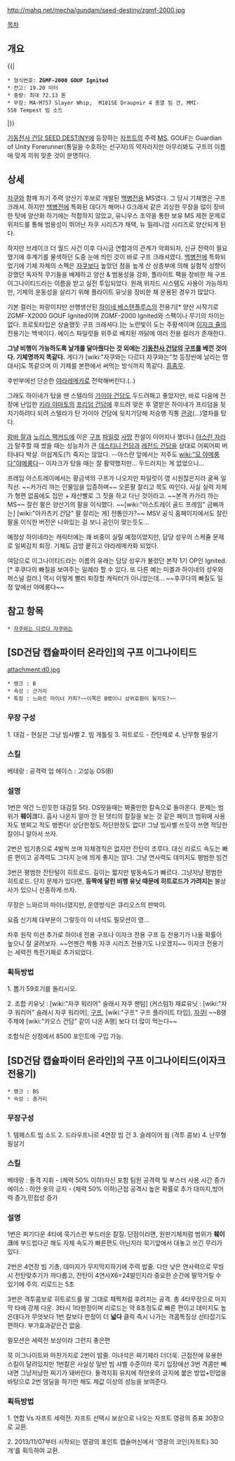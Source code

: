 http://mahq.net/mecha/gundam/seed-destiny/zgmf-2000.jpg

[[목차]]

== 개요 ==
{{|
 * 형식번호: '''ZGMF-2000 GOUF Ignited'''
 * 전고: 19.20 미터
 * 중량: 최대 72.13 톤
 * 무장: MA-M757 Slayer Whip,  M181SE Draupnir 4 총열 빔 건, MMI-558 Tempest 빔 소드
|}}

[[기동전사 건담 SEED DESTINY]]에 등장하는 [[자프트]]의 주력 [[MS]]. GOUF는 Guardian of Unity Forerunner(통일을 수호하는 선구자)의 약자라지만 아무리봐도 구프의 이름에 맞게 끼워 맞춘 것이 분명하다. 

== 상세 ==
[[자쿠]]와 함께 차기 주력 양산기 후보로 개발된 [[백병전]]용 MS였다. 그 당시 기체명은 구프 크래셔. 하지만 [[백병전]]에 특화된 데다가 해머나 G크래셔 같은 괴상한 무장을 많이 장비한 탓에 양산화 하기에는 적합하지 않았고, 유니우스 조약을 통한 보유 MS 제한 문제로 위저드를 통해 범용성이 뛰어난 자쿠 시리즈가 채택, 뉴 밀레니엄 시리즈로 양산되게 된다.

하지만 브레이크 더 월드 사건 이후 다시금 연합과의 관계가 악화되자, 신규 전력이 필요했기에 후계기를 물색하던 도중 눈에 띄인 것이 바로 구프 크래셔였다. [[백병전]]에 특화되었기에 기체 자체의 스펙은 [[자쿠]]보다 높았던 점을 높게 산 상층부에 의해 실험적 성향이 강했던 독자적 무기들을 배제하고 양산 & 범용성을 강화, 플라이트 팩을 장비한 채 구프 이그나이티드라는 이름을 받고 실전 투입되었다. 원래 위저드 시스템도 사용이 가능하지만, 기체의 운동성을 살리기 위해 플라이트 유닛을 장비한 채 운용된 경우가 많았다.

기본 컬러는 파랑이지만 선행생산된 [[하이네 베스텐플루스]]의 전용기[* 양산 시작기로 ZGMF-X2000 GOUF Ignited이며 ZGMF-2000 Ignited와 스펙이나 무기의 차이는 없다. 프로토타입은 상술했듯 구프 크래셔다.]는 노란빛이 도는 주황색이며 [[이자크 쥴]]의 전용기는 백색이다. 에이스 파일럿들 위주로 배치된 까닭에 여러 전용 컬러가 존재한다.

'''그냥 비행이 가능하도록 날개를 달아줬다는 것 외에는 [[기동전사 건담]]의 [[구프]]를 베낀 것이다. 기체명까지 똑같다.''' 게다가 [wiki:"자쿠와는 다르다 자쿠와는"첫 등장씬에 날리는 명대사]도 똑같으며 이 기체를 본편에서 써먹는 방식까지 똑같다. [[흠좀무]].

후반부에선 단순한 [[야라레메카]]로 전락해버린다.(..)

그래도 하이네가 탔을 땐 스텔라의 [[가이아 건담]]도 두드려패고 좋았지만, 바로 다음에 전장에 난입한 [[키라 야마토]]의 [[프리덤 건담]]에 후드려 맞은 후 열받은 하이네가 프리덤을 뒷치기하려다 되려 스텔라가 탄 가이아 건담에 뒷치기당해 저승행 직통 [[관광]](...)열차를 탔다. 

[[람바 랄]]과 [[노리스 팩커드]]에 이은 [[구프]] [[파일럿]] [[사망]] 전설이 이어지나 했더니 [[아스란 자라]]가 탈주할 때 썼을 때는 성능차가 큰 [[데스티니 건담]]과 [[레전드 건담]]을 상대로 어찌어찌 버텨내다 박살. 아쉽게도(?) 죽지는 않았다. --아스란 앞에서는 저주도 [[wiki:"모 야메룽다"야메룽다]]-- 이자크가 탔을 때는 잘 활약했지만... 두드러지는 게 없었으니... 

프레임 아스트레이에서는 황금색의 구프가 나오지만 파일럿이 영 시원찮은지라 굴욕 일직선. ~~카가리 까는 인물임을 입증하며~~ 오른팔 잘리고 목도 따인다. 사실 실력 자체가 형편 없음에도 집안 + 재산빨로 그 짓을 하고 다닌 것이라고. ~~본격 카가리 까는 MS~~ 잘린 팔은 양산기의 팔을 이식했다. ~~[wiki:"아스트레이 골드 프레임" 금삐까는] [wiki:"아카츠키 건담" 팔 잘리는 게] 전통인가?~~ MSV 공식 홈페이지에서도 잘린 팔을 이식한 버전은 나와있는 걸 보니 공인이 맞는듯도...

예정상 하이네라는 캐릭터에는 꽤 비중이 실릴 예정이었지만, 담당 성우의 스케쥴 문제로 일찌감치 퇴장. 기체도 금방 뭍히고 야라레메카화 되었다.

여담으로 이그나이티드라는 이름의 유래는 담당 성우가 불렀던 본작 1기 OP인 Ignited.[* 후쿠다의 빠질을 보여주는 일례라 할 수 있다. 또 다른 예는 미겔과 하이네의 성우와 퍼스널 컬러.] 역시 이렇게 빨리 퇴장할 캐릭터가 아니었는데... ~~후쿠다의 빠질도 일정 앞에선 야메룽다~~

== 참고 항목 ==
 * [[자쿠와는 다르다 자쿠와는]]

== [SD건담 캡슐파이터 온라인]의 구프 이그나이티드 ==
attachment:d0.jpg

 * 랭크 : B
 * 속성 : 근거리 
 * 특징 : 느와르 마이너 카피?~~이쪽은 B랭이니 상위호환이 될지도?~~

=== 무장 구성 === 

1. 대검 - 현실은 그냥 빔샤벨
2. 빔 개틀링
3. 히트로드 - 잔탄제로
4. 난무형 필살기

=== 스킬 ===

베테랑 : 공격력 업
에이스 : 고성능 OS(B)

=== 설명 === 

1번은 약간 느린듯한 대검질 5타. OS떳을때는 봐줄만한 칼속으로 돌아온다. 문제는 범위가 '''훼이크'''다. 흡사 나온지 얼마 안 된 뎃티의 칼질을 보는 것 같은 페이크 범위에 사용자도 벙찌고 적도 벙찐다! 상단판정도 하단판정도 없다! 그냥 빔사벨 쓰듯이 쓰면 적당한 칼이니 알아서 쓰자.

2번은 빔기총으로 4발씩 쏘며 자체경직은 없지만 잔탄이 조루다. 대신 리로드 속도는 빠른 편이고 공격력도 그다지 눈에 띄게 좋지는 않다. 그냥 연사력도 데미지도 평범한 빔건

3번은 평범한 잔탄털이 히트로드. 길이는 짧지만 발동속도가 빠르다. 그냥저냥 평범한 히트로드. 단지 문제가 있다면, '''등짝에 달린 비행 유닛 때문에 히트로드가 가려지는''' 불상사가 있으니 신중하게 쓰자.

무장은 느와르의 마이너였지만, 운영방식은 큐리오스의 판박이.

요즘 신기체 대부분이 그렇듯이 이 녀석도 필모션이 영...

차후 원작 미션 추가로 하이네 전용 구프나 이자크 전용 구프 등 전용기가 나올 확률이 높으니 잘 굴려보자. ~~언젠간 짝퉁 자쿠 시리즈 전용기도 나오겠지~~ 이자크 전용기는 세력전 특전기체로 추가되었다.


=== 획득방법 ===
1. 뽑기
59호기를 돌리시오.

2. 조합
키유닛 : [wiki:"자쿠 워리어" 슬래시 자쿠 팬텀] (커스텀1)
재료유닛 : [wiki:"자쿠 워리어" 슬래시 자쿠 워리어], [[구프]], [wiki:"구프" 구프 플라이트 타입], [[자쿠I]] 
~~B랭 주제에 [wiki:"카오스 건담" 같이 나온 A랭] 보다 더 많이 먹는다~~

조합식은 상점에서 8500 포인트에 구입 가능.
== [SD건담 캡슐파이터 온라인]의 구프 이그나이티드(이자크 전용기) ==

 * 랭크 : BS
 * 속성 : 중거리

=== 무장구성 === 

1. 템페스트 빔 소드
2. 드라우프니르 4연장 빔 건
3. 슬레이어 웝 (격투 콤보)
4. 난무형 필살기

=== 스킬 ===

베테랑 : 돌격 지휘 - (체력 50% 이하)자신 포함 팀원 공격력 및 부스터 사용 시간 증가
에이스 : 하얀 옷의 긍지 - (체력 50% 이하)근접 공격시 높은 확률로 추가 대미지,방어력 증가,민첩성 증가

=== 설명 === 

1번은 찌기다운 4타에 묵기스런 부드러운 칼질.
단점이라면, 원판기체처럼 범위가 '''훼이크'''에 부드럽다곤 해도 자체 속도가 빠른편도 아닌지라 묵기앞에서 대놓고 쓰긴 무리가 있다. 

2번은 4연장 빔 기총, 데미지가 무지막지하기에 주력 밥줄. 다만 낮은 연사력으로 무빙시 전탄맞추기가 까다롭고, 잔탄이 4연사X6=24발인지라 중요한 순간에 딸깍거릴 수 있기에 주의. 리로드는 5초

3번은 격투콤보로 히트로드를 말 그대로 채찍처럼 후려치는 공격. 총 4타무장으로 마지막 타에 강제 다운. 3타시 1타판정이며 리로드는 약 8초정도로 빠른 편이고 데미지도 높은데다가 무엇보다 1번 칼보다 판정이 더 '''넓다''' 클릭 즉시 나가는 격콤특징상 선타잡기도 편하다. 부가효과같은건 없음. 

필모션은 세력전 보상이라 그런지 좋은편 

묵 이그나이트와 마찬가지로 2번이 밥줄. 이녀석은 찌기체라 더더욱. 근접전에 유용한 스킬이 달려있지만 1번칼은 사실상 일반 빔 샤벨 수준이라 묵기 입장에선 3번 격콤만 빼내면 그냥저냥한 찌기가 돼버린다. 
돌격지휘 유지에 하얀옷의 긍지에 붙은 방업+민업을 바탕으로 2번 뎀딜을 하기만 해도 제값 이상의 성능을 보여준다.  


=== 획득방법 ===

1. 연합 Vs 자프트 세력전.
자프트 선택시 보상으로 나오는 자프트 영광의 증표 30장으로 교환.

2. 2013/11/07부터 시작되는 영광의 포인트 캡슐머신에서 '영광의 코인(자프트) 30개'를 획득하여 교환.

